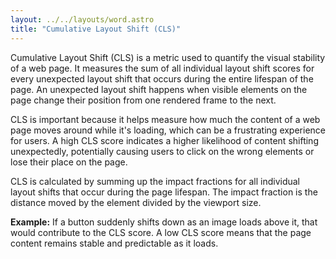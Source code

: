 ```yaml
---
layout: ../../layouts/word.astro
title: "Cumulative Layout Shift (CLS)"
---
```

Cumulative Layout Shift (CLS) is a metric used to quantify the visual stability of a web page. It measures the sum of all individual layout shift scores for every unexpected layout shift that occurs during the entire lifespan of the page. An unexpected layout shift happens when visible elements on the page change their position from one rendered frame to the next.

CLS is important because it helps measure how much the content of a web page moves around while it's loading, which can be a frustrating experience for users. A high CLS score indicates a higher likelihood of content shifting unexpectedly, potentially causing users to click on the wrong elements or lose their place on the page.

CLS is calculated by summing up the impact fractions for all individual layout shifts that occur during the page lifespan. The impact fraction is the distance moved by the element divided by the viewport size.

**Example:**
If a button suddenly shifts down as an image loads above it, that would contribute to the CLS score. A low CLS score means that the page content remains stable and predictable as it loads.